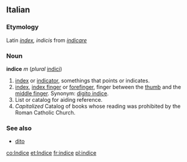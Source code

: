 ==Italian==
===Etymology===
Latin ''[[index]], indicis'' from ''[[indicare]]''
===Noun===
'''indice''' ''m'' (''plural'' [[indici]])

#[[index]] or [[indicator]], somethings that points or indicates.
#[[index]], [[index finger]] or [[forefinger]], finger between the [[thumb]] and the [[middle finger]]. Synonym: [[digito indice]].
#List or catalog for aiding reference.
#''Capitalized'' Catalog of books whose reading was prohibited by the Roman Catholic Church.

===See also===
*[[dito]]
[[co:Indice]]
[[et:Indice]]
[[fr:indice]]
[[pl:indice]]